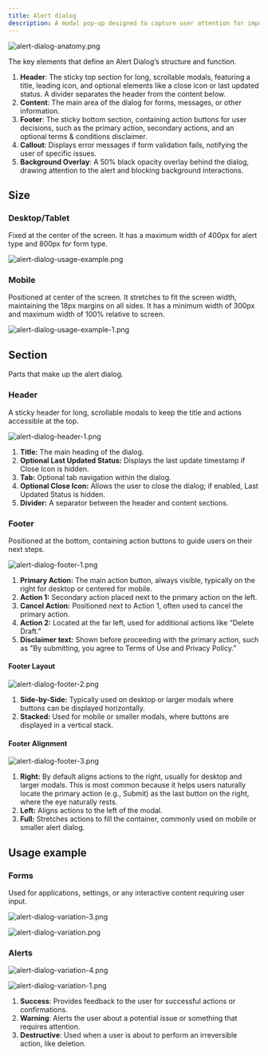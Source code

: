 ```yaml
---
title: Alert dialog
description: A modal pop-up designed to capture user attention for important actions or messages. It consists of three main components, which are Header, Content, and Footer. These elements together form a flexible and cohesive dialog structure that can accommodate different types of alerts or forms.
---
```


![alert-dialog-anatomy.png](/design/alert-dialog-anatomy.png)

The key elements that define an Alert Dialog’s structure and function.

1. **Header**: The sticky top section for long, scrollable modals, featuring a title, leading icon, and optional elements like a close icon or last updated status. A divider separates the header from the content below.
2. **Content**: The main area of the dialog for forms, messages, or other information.
3. **Footer**: The sticky bottom section, containing action buttons for user decisions, such as the primary action, secondary actions, and an optional terms & conditions disclaimer.
4. **Callout**: Displays error messages if form validation fails, notifying the user of specific issues.
5. **Background Overlay**: A 50% black opacity overlay behind the dialog, drawing attention to the alert and blocking background interactions.

## Size

### Desktop/Tablet

Fixed at the center of the screen. It has a maximum width of 400px for alert type and 800px for form type.

![alert-dialog-usage-example.png](/design/alert-dialog-usage-example.png)

### Mobile

Positioned at center of the screen. It stretches to fit the screen width, maintaining the 18px margins on all sides. It has a minimum width of 300px and maximum width of 100% relative to screen.

![alert-dialog-usage-example-1.png](/design/alert-dialog-usage-example-1.png)

## Section

Parts that make up the alert dialog.

### Header

A sticky header for long, scrollable modals to keep the title and actions accessible at the top.

![alert-dialog-header-1.png](/design/alert-dialog-header-1.png)

1. **Title:** The main heading of the dialog.
2. **Optional Last Updated Status:** Displays the last update timestamp if Close Icon is hidden.
3. **Tab:** Optional tab navigation within the dialog.
4. **Optional Close Icon:** Allows the user to close the dialog; if enabled, Last Updated Status is hidden.
5. **Divider:** A separator between the header and content sections.

### Footer

Positioned at the bottom, containing action buttons to guide users on their next steps.

![alert-dialog-footer-1.png](/design/alert-dialog-footer-1.png)

1. **Primary Action:** The main action button, always visible, typically on the right for desktop or centered for mobile.
2. **Action 1:** Secondary action placed next to the primary action on the left.
3. **Cancel Action:** Positioned next to Action 1, often used to cancel the primary action.
4. **Action 2:** Located at the far left, used for additional actions like “Delete Draft.”
5. **Disclaimer text:** Shown before proceeding with the primary action, such as "By submitting, you agree to Terms of Use and Privacy Policy.”

#### Footer Layout

![alert-dialog-footer-2.png](/design/alert-dialog-footer-2.png)

1. **Side-by-Side:** Typically used on desktop or larger modals where buttons can be displayed horizontally.
2. **Stacked:** Used for mobile or smaller modals, where buttons are displayed in a vertical stack.

#### Footer Alignment

![alert-dialog-footer-3.png](/design/alert-dialog-footer-3.png)

1. **Right:** By default aligns actions to the right, usually for desktop and larger modals.
   This is most common because it helps users naturally locate the primary action (e.g., Submit) as the last button on the right, where the eye naturally rests.
2. **Left:** Aligns actions to the left of the modal.
3. **Full:** Stretches actions to fill the container, commonly used on mobile or smaller alert dialog.

## Usage example

### Forms

Used for applications, settings, or any interactive content requiring user input.

![alert-dialog-variation-3.png](/design/alert-dialog-variation-3.png)

![alert-dialog-variation.png](/design/alert-dialog-variation.png)

### Alerts

![alert-dialog-variation-4.png](/design/alert-dialog-variation-4.png)

![alert-dialog-variation-1.png](/design/alert-dialog-variation-1.png)

1. **Success**: Provides feedback to the user for successful actions or confirmations.
2. **Warning**: Alerts the user about a potential issue or something that requires attention.
3. **Destructive**: Used when a user is about to perform an irreversible action, like deletion.
